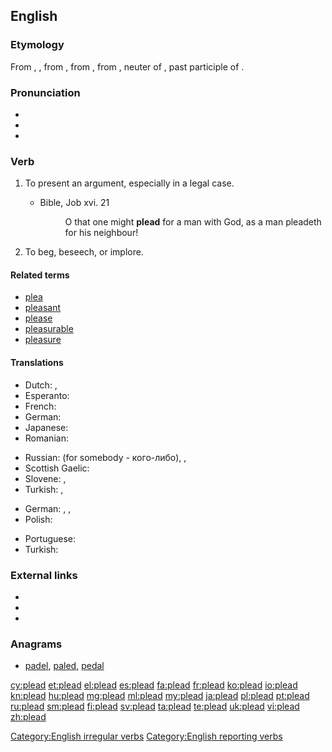 ==English==

===Etymology===
From {{etyl|enm|en}} {{term|pleden|lang=enm}}, {{term|plaiden|lang=enm}}, from {{etyl|fro|en}} {{term|lang=fro|plaider||to plead, offer a plea}}, from {{term|lang=fro|plait}}, from {{etyl|ML.|en}} {{term|lang=la|placitum||a decree, sentence, suit, plea, etc.", in Classical {{etyl|la|en}}, "an opinion, determination, prescription, order; literally, that which is pleasing, pleasure}}, neuter of {{term|lang=la|placitus}}, past participle of {{term|lang=la|placere||to please}}.

===Pronunciation===
* {{IPA|/ˈpliːd/}}
* {{audio|en-us-plead.ogg|Audio (US)}}
* {{rhymes|iːd}}

===Verb===
{{en-verb|pleads|pleading|'''[[pled]]''' {{qualifier|North America, Scotland}} or '''[[pleaded]]''' {{qualifier|England}}}}

# To present an argument, especially in a legal case.
#: {{usex|The defendant has decided to '''plead''' not guilty.|lang=en}}
#* Bible, Job xvi. 21
#*: O that one might '''plead''' for a man with God, as a man pleadeth for his neighbour!
# To beg, beseech, or implore.
#: {{usex|He '''pleaded''' with me not to leave the house.|lang=en}}

====Related terms====
* [[plea]]
* [[pleasant]]
* [[please]]
* [[pleasurable]]
* [[pleasure]]

====Translations====
{{trans-top|to present an argument}}
* Dutch: {{t+|nl|pleiten}}, {{t+|nl|bepleiten}}
* Esperanto: {{t|eo|pledi}}
* French: {{t+|fr|plaider}}
* German: {{t+|de|plädieren}}
* Japanese: {{t|ja|嘆願する|tr={{lang|ja|たんがんする}}, tangan suru}}
* Romanian: {{t+|ro|pleda}}
{{trans-mid}}
* Russian: {{t+|ru|защищать|tr=zaščiščát'}} (for somebody - кого-либо), {{t|ru|[[представлять]] [[интересы]]|tr=predstavlját' interésy}}, {{t|ru|[[выступать]] [[с]] [[заявлением]] ([[в]] [[суде]])|tr= vystupát' s zajavlénijem (v sudé)}}
* Scottish Gaelic: {{t|gd|tagair}}
* Slovene: {{t|sl|pledirati}}, {{t|sl|zagovarjati se}}
* Turkish: {{t+|tr|açıklamak}}, {{t+|tr|ileri sürmek}}
{{trans-bottom}}

{{trans-top|to beg}}
* German: {{t|de|(dringend) bitten}}, {{t+|de|anflehen}}, {{t+|de|beschwören}}
* Polish: {{t+|pl|błagać}}
{{trans-mid}}
* Portuguese: {{t+|pt|implorar}}
* Turkish: {{t+|tr|yalvarmak}}
{{trans-bottom}}

===External links===
* {{R:Webster 1913}}
* {{R:Century 1911}}
* {{R:OneLook}}

===Anagrams===
* [[padel#English|padel]], [[paled#English|paled]], [[pedal#English|pedal]]

[[Category:English irregular verbs]]
[[Category:English reporting verbs]]

[[cy:plead]]
[[et:plead]]
[[el:plead]]
[[es:plead]]
[[fa:plead]]
[[fr:plead]]
[[ko:plead]]
[[io:plead]]
[[kn:plead]]
[[hu:plead]]
[[mg:plead]]
[[ml:plead]]
[[my:plead]]
[[ja:plead]]
[[pl:plead]]
[[pt:plead]]
[[ru:plead]]
[[sm:plead]]
[[fi:plead]]
[[sv:plead]]
[[ta:plead]]
[[te:plead]]
[[uk:plead]]
[[vi:plead]]
[[zh:plead]]